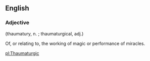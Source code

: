 == English ==


=== Adjective ===
(thaumatury, n. ;  thaumaturgical, adj.)


Of, or relating to, the working of magic or performance of miracles.

[[pl:Thaumaturgic]]